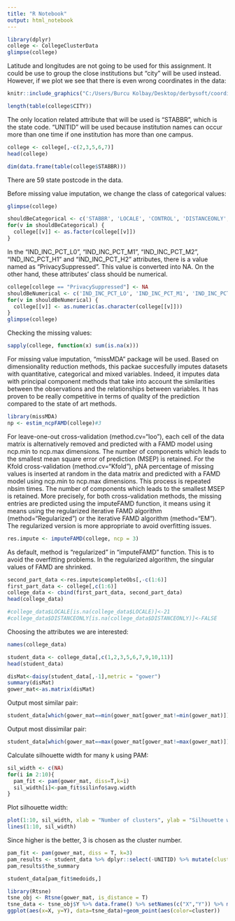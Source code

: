 ---
title: "R Notebook"
output: html_notebook
---

```{r}
library(dplyr)
college <- CollegeClusterData
glimpse(college)
```



Latitude and longitudes are not going to be used for this assignment. It could be use to group the close institutions but "city" will be used instead. However, if we plot we see that there is even wrong coordinates in the data:

```{r pressure, echo=FALSE, fig.cap="A caption", out.width = '50%'}
knitr::include_graphics("C:/Users/Burcu Kolbay/Desktop/derbysoft/coordinate_problems_derby.png")
```

```{r}
length(table(college$CITY))
```

The only location related attribute that will be used is "STABBR", which is the state code. "UNITID" will be used because institution names can occur more than one time if one institution has more than one campus.

```{r}
college <- college[,-c(2,3,5,6,7)]
head(college)
```



```{r}
dim(data.frame(table(college$STABBR)))
```

There are 59 state postcode in the data. 


Before missing value imputation, we change the class of categorical values:

```{r}
glimpse(college)
```

```{r}
shouldBeCategorical <- c('STABBR', 'LOCALE', 'CONTROL', 'DISTANCEONLY', 'PREDDEG')
for(v in shouldBeCategorical) {
  college[[v]] <- as.factor(college[[v]])
}
```


In the "IND_INC_PCT_L0", "IND_INC_PCT_M1", "IND_INC_PCT_M2", "IND_INC_PCT_H1" and "IND_INC_PCT_H2" attributes, there is a value named as "PrivacySuppressed". This value is converted into NA. On the other hand, these attributes' class should be numerical.

```{r}
college[college == "PrivacySuppressed"] <- NA
shouldBeNumerical <- c('IND_INC_PCT_LO', 'IND_INC_PCT_M1', 'IND_INC_PCT_M2', 'IND_INC_PCT_H1','IND_INC_PCT_H2', 'GRAD_DEBT_MDN')
for(v in shouldBeNumerical) {
  college[[v]] <- as.numeric(as.character(college[[v]]))
}
glimpse(college)
```


Checking the missing values:

```{r}
sapply(college, function(x) sum(is.na(x)))
```

For missing value imputation, "missMDA" package will be used. Based on dimensionality reduction methods, this packae succesfully imputes datasets with quantitative, categorical and mixed variables. Indeed, it imputes data with principal component methods that take into account the similarities between the observations and the relationships between variables. It has proven to be really competitive in terms of quality of the prediction compared to the state of art methods.

```{r}
library(missMDA)
np <- estim_ncpFAMD(college)#3
```
For leave-one-out cross-validation (method.cv="loo"), each cell of the data matrix is alternatively removed and predicted with a FAMD model using ncp.min to ncp.max dimensions. The number of components which leads to the smallest mean square error of prediction (MSEP) is retained. For the Kfold cross-validation (method.cv="Kfold"), pNA percentage of missing values is inserted at random in the data matrix and predicted with a FAMD model using ncp.min to ncp.max dimensions. This process is repeated nbsim times. The number of components which leads to the smallest MSEP is retained. More precisely, for both cross-validation methods, the missing entries are predicted using the imputeFAMD function, it means using it means using the regularized iterative FAMD algorithm (method="Regularized") or the iterative FAMD algorithm (method="EM"). The regularized version is more appropriate to avoid overfitting issues.

```{r}
res.impute <- imputeFAMD(college, ncp = 3)
```

As default, method is "regularized" in "imputeFAMD" function. This is to avoid the overfitting problems. In the regularized algorithm, the singular values of FAMD are shrinked. 


```{r}
second_part_data <-res.impute$completeObs[,-c(1:6)]
first_part_data <- college[,c(1:6)]
college_data <- cbind(first_part_data, second_part_data)
head(college_data)
```

```{r}
#college_data$LOCALE[is.na(college_data$LOCALE)]<-21 
#college_data$DISTANCEONLY[is.na(college_data$DISTANCEONLY)]<-FALSE 
```

Choosing the attributes we are interested:

```{r}
names(college_data)
```

```{r}
student_data <- college_data[,c(1,2,3,5,6,7,9,10,11)]
head(student_data)
```

```{r}
disMat<-daisy(student_data[,-1],metric = "gower")
summary(disMat)
gower_mat<-as.matrix(disMat)

```

Output most similar pair:

```{r}
student_data[which(gower_mat==min(gower_mat[gower_mat!=min(gower_mat)]),arr.ind = T)[1,],]
```

Output most dissimilar pair:

```{r}
student_data[which(gower_mat==max(gower_mat[gower_mat!=max(gower_mat)]),arr.ind = T)[1,],]
```

Calculate silhouette width for many k using PAM:

```{r}
sil_width <- c(NA)
for(i in 2:10){
  pam_fit <- pam(gower_mat, diss=T,k=i)
  sil_width[i]<-pam_fit$silinfo$avg.width
}
```

Plot silhouette width:

```{r}
plot(1:10, sil_width, xlab = "Number of clusters", ylab = "Silhouette width")
lines(1:10, sil_width)
```

Since higher is the better, 3 is chosen as the cluster number.

```{r}
pam_fit <- pam(gower_mat, diss = T, k=3)
pam_results <- student_data %>% dplyr::select(-UNITID) %>% mutate(cluster=pam_fit$clustering) %>% group_by(cluster) %>% do(the_summary=summary(.))
pam_results$the_summary
```


```{r}
student_data[pam_fit$medoids,]
```
 
```{r}
library(Rtsne)
tsne_obj <- Rtsne(gower_mat, is_distance = T)
tsne_data <- tsne_obj$Y %>% data.frame() %>% setNames(c("X","Y")) %>% mutate(cluster=factor(pam_fit$clustering), id=student_data$UNITID) 
ggplot(aes(x=X, y=Y), data=tsne_data)+geom_point(aes(color=cluster))
```


